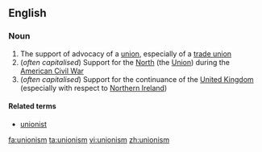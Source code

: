 ==English==

===Noun===
{{wikipedia}}
{{en-noun|-}}

# The support of advocacy of a [[union]], especially of a [[trade union]]
#(''often capitalised'') Support for the [[North]] (the [[Union]]) during the [[American Civil War]]
#(''often capitalised'') Support for the continuance of the [[United Kingdom]] (especially with respect to [[Northern Ireland]])

====Related terms====
*[[unionist]]

[[fa:unionism]]
[[ta:unionism]]
[[vi:unionism]]
[[zh:unionism]]